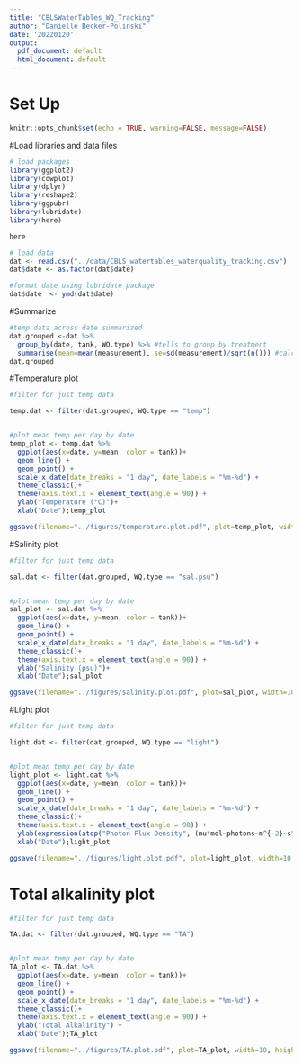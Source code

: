 ```yaml
---
title: "CBLSWaterTables_WQ_Tracking"
author: "Danielle Becker-Polinski"
date: '20220120'
output:
  pdf_document: default
  html_document: default
---
```



# Set Up    
```r
knitr::opts_chunk$set(echo = TRUE, warning=FALSE, message=FALSE)
```
 
 
#Load libraries and data files 
```r
# load packages
library(ggplot2)
library(cowplot)
library(dplyr)
library(reshape2)
library(ggpubr)
library(lubridate)
library(here)

here

# load data
dat <- read.csv("../data/CBLS_watertables_waterquality_tracking.csv")
dat$date <- as.factor(dat$date)

#format date using lubridate package
dat$date  <- ymd(dat$date) 


```


#Summarize
```r
#temp data across date summarized
dat.grouped <-dat %>%
  group_by(date, tank, WQ.type) %>% #tells to group by treatment
  summarise(mean=mean(measurement), se=sd(measurement)/sqrt(n())) #calculates mean and se
dat.grouped
```

#Temperature plot
```r

#filter for just temp data

temp.dat <- filter(dat.grouped, WQ.type == "temp")


#plot mean temp per day by date
temp_plot <- temp.dat %>%
  ggplot(aes(x=date, y=mean, color = tank))+
  geom_line() + 
  geom_point() +
  scale_x_date(date_breaks = "1 day", date_labels = "%m-%d") +
  theme_classic()+
  theme(axis.text.x = element_text(angle = 90)) +
  ylab("Temperature (°C)")+
  xlab("Date");temp_plot

ggsave(filename="../figures/temperature.plot.pdf", plot=temp_plot, width=10, height=5, units="in")

```


#Salinity plot
```r
#filter for just temp data

sal.dat <- filter(dat.grouped, WQ.type == "sal.psu")


#plot mean temp per day by date
sal_plot <- sal.dat %>%
  ggplot(aes(x=date, y=mean, color = tank))+
  geom_line() + 
  geom_point() +
  scale_x_date(date_breaks = "1 day", date_labels = "%m-%d") +
  theme_classic()+
  theme(axis.text.x = element_text(angle = 90)) +
  ylab("Salinity (psu)")+
  xlab("Date");sal_plot

ggsave(filename="../figures/salinity.plot.pdf", plot=sal_plot, width=10, height=5, units="in")

```

#Light plot
```r
#filter for just temp data

light.dat <- filter(dat.grouped, WQ.type == "light")


#plot mean temp per day by date
light_plot <- light.dat %>%
  ggplot(aes(x=date, y=mean, color = tank))+
  geom_line() + 
  geom_point() +
  scale_x_date(date_breaks = "1 day", date_labels = "%m-%d") +
  theme_classic()+
  theme(axis.text.x = element_text(angle = 90)) +
  ylab(expression(atop("Photon Flux Density", (mu*mol~photons~m^{-2}~s^{-1})))) +
  xlab("Date");light_plot

ggsave(filename="../figures/light.plot.pdf", plot=light_plot, width=10, height=5, units="in")

```

# Total alkalinity plot
```r
#filter for just temp data

TA.dat <- filter(dat.grouped, WQ.type == "TA")


#plot mean temp per day by date
TA_plot <- TA.dat %>%
  ggplot(aes(x=date, y=mean, color = tank))+
  geom_line() + 
  geom_point() +
  scale_x_date(date_breaks = "1 day", date_labels = "%m-%d") +
  theme_classic()+
  theme(axis.text.x = element_text(angle = 90)) +
  ylab("Total Alkalinity") +
  xlab("Date");TA_plot

ggsave(filename="../figures/TA.plot.pdf", plot=TA_plot, width=10, height=5, units="in")



```


